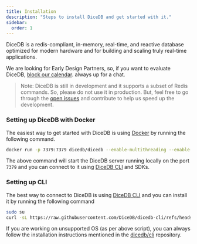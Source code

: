 ```yaml
---
title: Installation
description: "Steps to install DiceDB and get started with it."
sidebar:
  order: 1
---
```


DiceDB is a redis-compliant, in-memory, real-time, and reactive database optimized for modern hardware and for building and scaling truly real-time applications. 

We are looking for Early Design Partners, so, if you want to evaluate DiceDB, [block our calendar](https://cal.com/dicedb-arpit). always up for a chat.

> Note: DiceDB is still in development and it supports a subset of Redis commands. So, please do not use it in production. But, feel free to go through the [open issues](https://github.com/DiceDB/dice/issues) and contribute to help us speed up the development.

### Setting up DiceDB with Docker

The easiest way to get started with DiceDB is using [Docker](https://www.docker.com/) by running the following command.

```bash
docker run -p 7379:7379 dicedb/dicedb --enable-multithreading --enable-watch
```

The above command will start the DiceDB server running locally on the port `7379` and you can connect
to it using [DiceDB CLI](https://github.com/DiceDB/dicedb-cli) and SDKs.

### Setting up CLI

The best way to connect to DiceDB is using [DiceDB CLI](https://github.com/DiceDB/dicedb-cli) and you can install it by running the following command

```bash
sudo su
curl -sL https://raw.githubusercontent.com/DiceDB/dicedb-cli/refs/heads/master/install.sh | sh
```

If you are working on unsupported OS (as per above script), you can always follow the installation instructions mentioned in the [dicedb/cli](https://github.com/DiceDB/dicedb-cli) repository.

